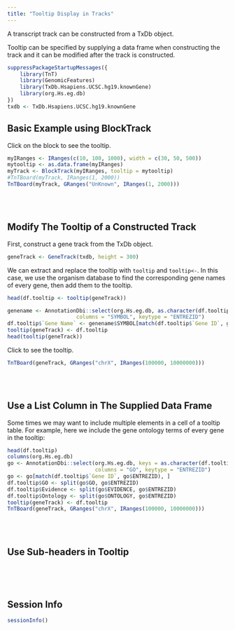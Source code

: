 ```yaml
---
title: "Tooltip Display in Tracks"
---
```



A transcript track can be constructed from a TxDb object.

Tooltip can be specified by supplying a data frame when constructing the track
and it can be modified after the track is constructed.

```r
suppressPackageStartupMessages({
    library(TnT)
    library(GenomicFeatures)
    library(TxDb.Hsapiens.UCSC.hg19.knownGene)
    library(org.Hs.eg.db)
})
txdb <- TxDb.Hsapiens.UCSC.hg19.knownGene
```


## Basic Example using BlockTrack

Click on the block to see the tooltip.

```r
myIRanges <- IRanges(c(10, 100, 1000), width = c(30, 50, 500))
mytooltip <- as.data.frame(myIRanges)
myTrack <- BlockTrack(myIRanges, tooltip = mytooltip)
#TnTBoard(myTrack, IRanges(1, 2000))
TnTBoard(myTrack, GRanges("UnKnown", IRanges(1, 2000)))
```

<br/> <br/>

## Modify The Tooltip of a Constructed Track

First, construct a gene track from the TxDb object.

```r
geneTrack <- GeneTrack(txdb, height = 300)
```

We can extract and replace the tooltip with `tooltip` and `tooltip<-`.
In this case, we use the organism database to find the corresponding gene names of
every gene, then add them to the tooltip.

```r
head(df.tooltip <- tooltip(geneTrack))

genename <- AnnotationDbi::select(org.Hs.eg.db, as.character(df.tooltip$`Gene ID`),
                      columns = "SYMBOL", keytype = "ENTREZID")
df.tooltip$`Gene Name` <- genename$SYMBOL[match(df.tooltip$`Gene ID`, genename$ENTREZID)]
tooltip(geneTrack) <- df.tooltip
head(tooltip(geneTrack))
```

Click to see the tooltip.

```r
TnTBoard(geneTrack, GRanges("chrX", IRanges(100000, 10000000)))
```

<br/> <br/>

## Use a List Column in The Supplied Data Frame

Some times we may want to include multiple elements in a cell of a tooltip table.
For example, here we include the gene ontology terms of every gene in the
tooltip:

```r
head(df.tooltip)
columns(org.Hs.eg.db)
go <- AnnotationDbi::select(org.Hs.eg.db, keys = as.character(df.tooltip$`Gene ID`),
                            columns = "GO", keytype = "ENTREZID")
go <- go[match(df.tooltip$`Gene ID`, go$ENTREZID), ]
df.tooltip$GO <- split(go$GO, go$ENTREZID)
df.tooltip$Evidence <- split(go$EVIDENCE, go$ENTREZID)
df.tooltip$Ontology <- split(go$ONTOLOGY, go$ENTREZID)
tooltip(geneTrack) <- df.tooltip
TnTBoard(geneTrack, GRanges("chrX", IRanges(100000, 10000000)))
```

<br/> <br/>


## Use Sub-headers in Tooltip

```r
```

<br/> <br/>




## Session Info

```r
sessionInfo()
```
